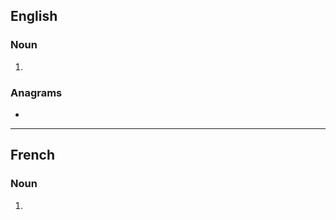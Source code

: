 ==English==

===Noun===
{{head|en|noun plural form}}

# {{plural of|alevin|lang=en}}

===Anagrams===
* {{anagrams|en|Lavines|inslave|valines}}

----

==French==

===Noun===
{{head|fr|noun plural form}}

# {{plural of|alevin|lang=fr}}